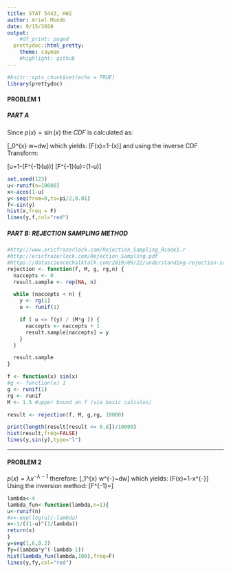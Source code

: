 ```yaml
---
title: STAT 5443, HW2
author: Ariel Mundo
date: 9/15/2020
output:
    #df_print: paged
  prettydoc::html_pretty:
    theme: cayman
    #highlight: github
---
```



```r
#knitr::opts_chunk$set(echo = TRUE)
library(prettydoc)
```

#### PROBLEM 1

##### PART A

Since $p(x)=\sin(x)$ the $CDF$ is calculated as:

\[\int_0^{x} \sin w~dw\] which yields:
\[F(x)=1-\cos(x)\] 
and using the inverse CDF Transform:

\[u=1-\cos(F^{-1}(u))\] 
\[F^{-1}(u)=\arccos(1-u)\]


```r

set.seed(123)
u<-runif(n=10000)
x<-acos(1-u)
y<-seq(from=0,to=pi/2,0.01)
f<-sin(y)
hist(x,freq = F)
lines(y,f,col="red")
```
##### PART B: REJECTION SAMPLING METHOD
```r

#http://www.ericfrazerlock.com/Rejection_Sampling_Rcode1.r
#http://ericfrazerlock.com/Rejection_Sampling.pdf
#https://datasciencechalktalk.com/2019/09/22/understanding-rejection-sampling-method/
rejection <- function(f, M, g, rg,n) {
  naccepts <- 0
  result.sample <- rep(NA, n)

  while (naccepts < n) {
    y <- rg(1)
    u <- runif(1)

    if ( u <= f(y) / (M*g )) {
      naccepts <- naccepts + 1
      result.sample[naccepts] = y
    }
  }

  result.sample
}

f <- function(x) sin(x)
#g <- function(x) 1
g <- runif(1)
rg <- runif
M <- 1.5 #upper bound on f (via basic calculus)

result <- rejection(f, M, g,rg, 10000)

print(length(result[result <= 0.8])/10000)
hist(result,freq=FALSE)
lines(y,sin(y),type="l")

```
***



#### PROBLEM 2

$p(x)=\lambda x^{-\lambda -1}$ therefore:
\[\int_1^{x} w^{-\lambda -1}~dw\] which yields:
\[F(x)=1-x^{-\lambda}\]
Using the inversion method:
\[F^{-1}=\sqrt[-\lambda]{u-1}\]

```r
lambda<-4
lambda_fun<-function(lambda,n=1){
u<-runif(n)
#x=-exp(log(u)/-lambda)
x<-1/((1-u)^(1/lambda))
return(x)
}
y=seq(1,6,0.2)
fy=(lambda*y^(-lambda-1))
hist(lambda_fun(lambda,100),freq=F)
lines(y,fy,col="red")
```
